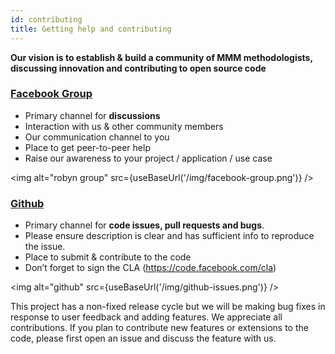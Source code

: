 ```yaml
---
id: contributing
title: Getting help and contributing
---
```


**Our vision is to establish & build a community of MMM methodologists, discussing innovation and contributing to open source code**

### [Facebook Group](https://www.facebook.com/groups/954715125296621)

- Primary channel for **discussions**
- Interaction with us & other community members
- Our communication channel to you
- Place to get peer-to-peer help
- Raise our awareness to your project / application / use case

<img alt="robyn group" src={useBaseUrl('/img/facebook-group.png')} />

### [Github](https://github.com/facebookexperimental/Robyn/issues)
- Primary channel for **code issues, pull requests and bugs**.
- Please ensure description is clear and has sufficient info to reproduce the issue.
- Place to submit & contribute to the code
- Don’t forget to sign the CLA (https://code.facebook.com/cla)

<img alt="github" src={useBaseUrl('/img/github-issues.png')} />

This project has a non-fixed release cycle but we will be making bug fixes in
response to user feedback and adding features.
We appreciate all contributions. If you plan to contribute new features or
extensions to the code, please first open an issue and discuss the feature with
us.
